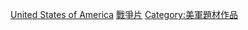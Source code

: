 [[Category:各國戰爭片|United States of America]]
[[Category:美國各類型電影|戰爭片]]
[[Category:美軍題材作品|Category:美軍題材作品]]
